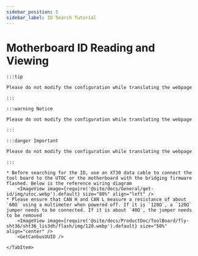 ```yaml
---
sidebar_position: 5
sidebar_label: ID Search Tutorial
---
```



# Motherboard ID Reading and Viewing

    :::tip

    Please do not modify the configuration while translating the webpage

    :::

    :::warning Notice

    Please do not modify the configuration while translating the webpage

    :::

    :::danger Important

    Please do not modify the configuration while translating the webpage

    :::

<Tabs>
    <TabItem value="can" label="CANBus UUID Acquisition">

    * Before searching for the ID, use an XT30 data cable to connect the tool board to the UTOC or the motherboard with the bridging firmware flashed. Below is the reference wiring diagram
        <ImageView image={require('@site/docs/General/get-id/img/utoc.webp').default} size="80%" align="left" />   
    * Please ensure that CAN H and CAN L measure a resistance of about `60Ω` using a multimeter when powered off. If it is `120Ω`, a `120Ω` jumper needs to be connected. If it is about `40Ω`, the jumper needs to be removed
        <ImageView image={require('@site/docs/ProductDoc/ToolBoard/fly-sht36/sht36_lis3dh/flash/img/120.webp').default} size="50%" align="center" />    
        <GetCanbusUUID />

    </TabItem>
</Tabs>
